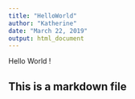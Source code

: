 ```yaml
---
title: "HelloWorld"
author: "Katherine"
date: "March 22, 2019"
output: html_document
---
```


Hello World !

## This is a markdown file

